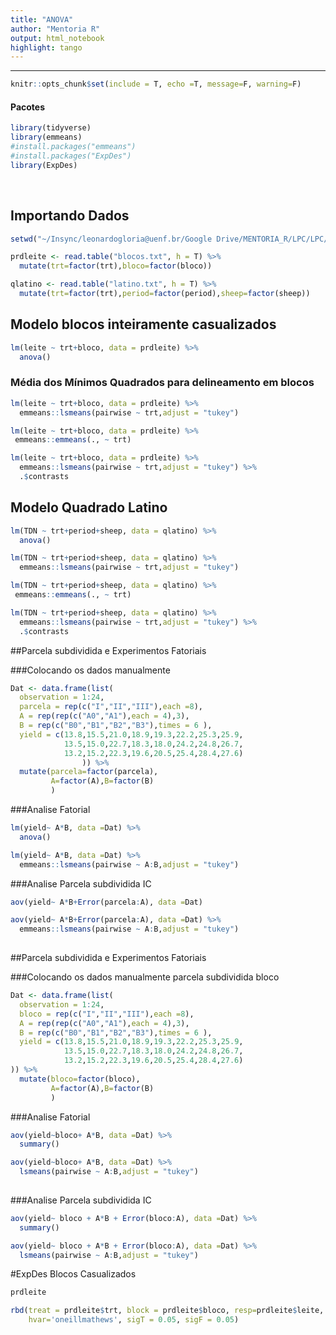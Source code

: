 ```yaml
---
title: "ANOVA"
author: "Mentoria R"
output: html_notebook
highlight: tango
---
```


<hr>

```r
knitr::opts_chunk$set(include = T, echo =T, message=F, warning=F)
```

#### Pacotes

```r
library(tidyverse)
library(emmeans)
#install.packages("emmeans")
#install.packages("ExpDes")
library(ExpDes)
```

<br>

## Importando Dados

```r
setwd("~/Insync/leonardogloria@uenf.br/Google Drive/MENTORIA_R/LPC/LPC/Dados")

prdleite <- read.table("blocos.txt", h = T) %>% 
  mutate(trt=factor(trt),bloco=factor(bloco))

qlatino <- read.table("latino.txt", h = T) %>% 
  mutate(trt=factor(trt),period=factor(period),sheep=factor(sheep))

```

## Modelo blocos inteiramente casualizados

```r
lm(leite ~ trt+bloco, data = prdleite) %>% 
  anova()
```


### Média dos Mínimos Quadrados para delineamento em blocos
```r
lm(leite ~ trt+bloco, data = prdleite) %>% 
  emmeans::lsmeans(pairwise ~ trt,adjust = "tukey")

lm(leite ~ trt+bloco, data = prdleite) %>%
 emmeans::emmeans(., ~ trt)

lm(leite ~ trt+bloco, data = prdleite) %>% 
  emmeans::lsmeans(pairwise ~ trt,adjust = "tukey") %>% 
  .$contrasts
```

## Modelo Quadrado Latino
```r
lm(TDN ~ trt+period+sheep, data = qlatino) %>% 
  anova()

lm(TDN ~ trt+period+sheep, data = qlatino) %>% 
  emmeans::lsmeans(pairwise ~ trt,adjust = "tukey")

lm(TDN ~ trt+period+sheep, data = qlatino) %>%
 emmeans::emmeans(., ~ trt)

lm(TDN ~ trt+period+sheep, data = qlatino) %>% 
  emmeans::lsmeans(pairwise ~ trt,adjust = "tukey") %>% 
  .$contrasts

```

##Parcela subdividida e Experimentos Fatoriais

###Colocando os dados manualmente
```r
Dat <- data.frame(list(
  observation = 1:24,
  parcela = rep(c("I","II","III"),each =8),
  A = rep(rep(c("A0","A1"),each = 4),3),
  B = rep(c("B0","B1","B2","B3"),times = 6 ),
  yield = c(13.8,15.5,21.0,18.9,19.3,22.2,25.3,25.9,
            13.5,15.0,22.7,18.3,18.0,24.2,24.8,26.7,
            13.2,15.2,22.3,19.6,20.5,25.4,28.4,27.6)
                )) %>% 
  mutate(parcela=factor(parcela),
         A=factor(A),B=factor(B)
         )

```

###Analise Fatorial

```r
lm(yield~ A*B, data =Dat) %>% 
  anova()

lm(yield~ A*B, data =Dat) %>% 
  emmeans::lsmeans(pairwise ~ A:B,adjust = "tukey")

```

###Analise Parcela subdividida IC
```r
aov(yield~ A*B+Error(parcela:A), data =Dat)

aov(yield~ A*B+Error(parcela:A), data =Dat) %>% 
  emmeans::lsmeans(pairwise ~ A:B,adjust = "tukey")
  

```
##Parcela subdividida e Experimentos Fatoriais

###Colocando os dados manualmente parcela subdividida bloco

```r
Dat <- data.frame(list(
  observation = 1:24,
  bloco = rep(c("I","II","III"),each =8),
  A = rep(rep(c("A0","A1"),each = 4),3),
  B = rep(c("B0","B1","B2","B3"),times = 6 ),
  yield = c(13.8,15.5,21.0,18.9,19.3,22.2,25.3,25.9,
            13.5,15.0,22.7,18.3,18.0,24.2,24.8,26.7,
            13.2,15.2,22.3,19.6,20.5,25.4,28.4,27.6)
)) %>% 
  mutate(bloco=factor(bloco),
         A=factor(A),B=factor(B)
         )
```

###Analise Fatorial
```r
aov(yield~bloco+ A*B, data =Dat) %>% 
  summary()

aov(yield~bloco+ A*B, data =Dat) %>% 
  lsmeans(pairwise ~ A:B,adjust = "tukey")
  
```


###Analise Parcela subdividida IC
```r
aov(yield~ bloco + A*B + Error(bloco:A), data =Dat) %>% 
  summary()

aov(yield~ bloco + A*B + Error(bloco:A), data =Dat) %>% 
  lsmeans(pairwise ~ A:B,adjust = "tukey")
```
#ExpDes Blocos Casualizados

```r
prdleite

rbd(treat = prdleite$trt, block = prdleite$bloco, resp=prdleite$leite, quali = TRUE, mcomp='tukey',
    hvar='oneillmathews', sigT = 0.05, sigF = 0.05)


```

